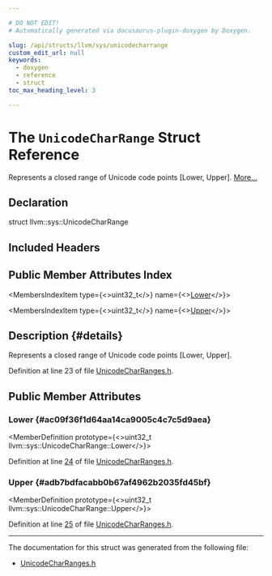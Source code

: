 ```yaml
---

# DO NOT EDIT!
# Automatically generated via docusaurus-plugin-doxygen by Doxygen.

slug: /api/structs/llvm/sys/unicodecharrange
custom_edit_url: null
keywords:
  - doxygen
  - reference
  - struct
toc_max_heading_level: 3

---
```





# The `UnicodeCharRange` Struct Reference

<DoxygenPage pluginConfig={pluginConfig}>

Represents a closed range of Unicode code points &#91;Lower, Upper&#93;. <a href="#details">More...</a>

## Declaration

<CodeBlock>struct llvm::sys::UnicodeCharRange</CodeBlock>

## Included Headers

<IncludesList>
<IncludesListItem
  filePath="llvm/Support/UnicodeCharRanges.h"
  permalink="/docs/api/files/include/include/llvm/include/llvm/support/unicodecharranges-h"
  isLocal="true" />
</IncludesList>

## Public Member Attributes Index

<MembersIndex>

<MembersIndexItem
  type={<>uint32&#95;t</>}
  name={<><a href="#ac09f36f1d64aa14ca9005c4c7c5d9aea">Lower</a></>}>
</MembersIndexItem>

<MembersIndexItem
  type={<>uint32&#95;t</>}
  name={<><a href="#adb7bdfacabb0b67af4962b2035fd45bf">Upper</a></>}>
</MembersIndexItem>

</MembersIndex>

## Description {#details}

Represents a closed range of Unicode code points &#91;Lower, Upper&#93;.

Definition at line 23 of file <a href="/docs/api/files/include/include/llvm/include/llvm/support/unicodecharranges-h">UnicodeCharRanges.h</a>.

<SectionDefinition>

## Public Member Attributes

### Lower {#ac09f36f1d64aa14ca9005c4c7c5d9aea}

<MemberDefinition
  prototype={<>uint32&#95;t llvm::sys::UnicodeCharRange::Lower</>}>

Definition at line <a href="/docs/api/files/include/include/llvm/include/llvm/support/unicodecharranges-h/#l00024">24</a> of file <a href="/docs/api/files/include/include/llvm/include/llvm/support/unicodecharranges-h">UnicodeCharRanges.h</a>.
</MemberDefinition>

### Upper {#adb7bdfacabb0b67af4962b2035fd45bf}

<MemberDefinition
  prototype={<>uint32&#95;t llvm::sys::UnicodeCharRange::Upper</>}>

Definition at line <a href="/docs/api/files/include/include/llvm/include/llvm/support/unicodecharranges-h/#l00025">25</a> of file <a href="/docs/api/files/include/include/llvm/include/llvm/support/unicodecharranges-h">UnicodeCharRanges.h</a>.
</MemberDefinition>

</SectionDefinition>

<hr/>

The documentation for this struct was generated from the following file:

<ul>
<li><a href="/docs/api/files/include/include/llvm/include/llvm/support/unicodecharranges-h">UnicodeCharRanges.h</a></li>
</ul>

</DoxygenPage>
